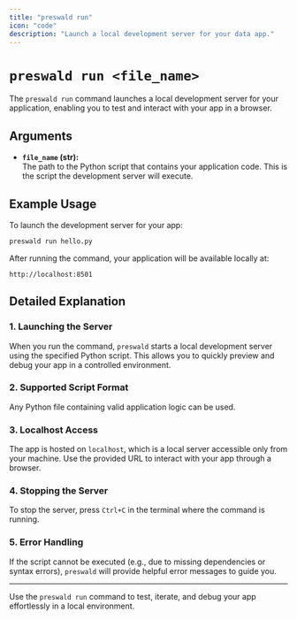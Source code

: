 ```yaml
---
title: "preswald run"
icon: "code"
description: "Launch a local development server for your data app."
---
```


# `preswald run <file_name>`

The `preswald run` command launches a local development server for your application, enabling you to test and interact with your app in a browser.

## Arguments

- **`file_name` (str):**  
  The path to the Python script that contains your application code. This is the script the development server will execute.

## Example Usage

To launch the development server for your app:

```bash
preswald run hello.py
```

After running the command, your application will be available locally at:

```plaintext
http://localhost:8501
```

## Detailed Explanation

### 1. **Launching the Server**

When you run the command, `preswald` starts a local development server using the specified Python script. This allows you to quickly preview and debug your app in a controlled environment.

### 2. **Supported Script Format**

Any Python file containing valid application logic can be used.

### 3. **Localhost Access**

The app is hosted on `localhost`, which is a local server accessible only from your machine. Use the provided URL to interact with your app through a browser.

### 4. **Stopping the Server**

To stop the server, press `Ctrl+C` in the terminal where the command is running.

### 5. **Error Handling**

If the script cannot be executed (e.g., due to missing dependencies or syntax errors), `preswald` will provide helpful error messages to guide you.

---

Use the `preswald run` command to test, iterate, and debug your app effortlessly in a local environment.
